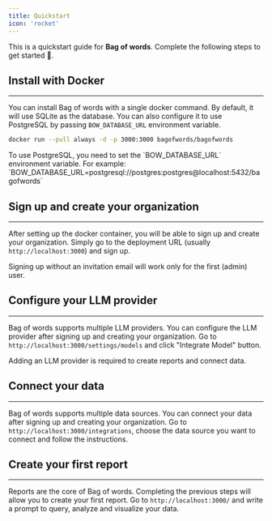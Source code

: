```yaml
---
title: Quickstart 
icon: 'rocket'
---
```


This is a quickstart guide for **Bag of words**. Complete the following steps to get started 🚀.

## Install with Docker
---
You can install Bag of words with a single docker command. By default, it will use SQLite as the database. 
You can also configure it to use PostgreSQL by passing `BOW_DATABASE_URL` environment variable.

```bash
docker run --pull always -d -p 3000:3000 bagofwords/bagofwords
```

<Info>
To use PostgreSQL, you need to set the `BOW_DATABASE_URL` environment variable.
For example: `BOW_DATABASE_URL=postgresql://postgres:postgres@localhost:5432/bagofwords`
</Info>

## Sign up and create your organization
---
After setting up the docker container, you will be able to sign up and create your organization. Simply go to the deployment URL (usually `http://localhost:3000`) and sign up.

<Warning>
Signing up without an invitation email will work only for the first (admin) user.
</Warning>

## Configure your LLM provider
---
Bag of words supports multiple LLM providers. You can configure the LLM provider after signing up and creating your organization.
Go to `http://localhost:3000/settings/models` and click "Integrate Model" button.

<Info>
Adding an LLM provider is required to create reports and connect data.
</Info>

## Connect your data
---
Bag of words supports multiple data sources. You can connect your data after signing up and creating your organization.
Go to `http://localhost:3000/integrations`, choose the data source you want to connect and follow the instructions.

## Create your first report
---
Reports are the core of Bag of words. Completing the previous steps will allow you to create your first report.
Go to `http://localhost:3000/` and write a prompt to query, analyze and visualize your data.
